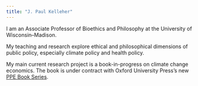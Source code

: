 ```yaml
---
title: "J. Paul Kelleher"
---
```


I am an Associate Professor of Bioethics and Philosophy at the University of Wisconsin--Madison.

My teaching and research explore ethical and philosophical dimensions of public policy, especially climate policy and health policy.

My main current research project is a book-in-progress on climate change economics. The book is under contract with Oxford University Press's new [PPE Book Series](https://ppebookseries.org/).
